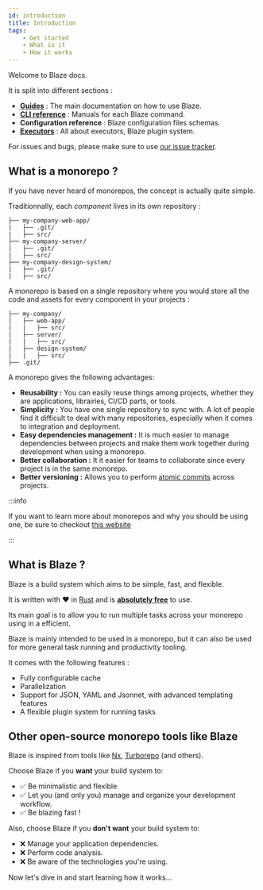 ```yaml
---
id: introduction
title: Introduction
tags:
    - Get started
    - What is it
    - How it works
---
```


Welcome to Blaze docs.

It is split into different sections :

- [**Guides**](./guides/get-started.mdx) : The main documentation on how to use Blaze.
- [**CLI reference**](./cli/blaze.mdx) : Manuals for each Blaze command.
- **Configuration reference** : Blaze configuration files schemas.
- [**Executors**](./executors/executors.mdx) : All about executors, Blaze plugin system.

For issues and bugs, please make sure to use [our issue tracker](https://github.com/Hakhenaton/main/issues).

## What is a monorepo ?

If you have never heard of monorepos, the concept is actually quite simple.

Traditionnally, each *component* lives in its own repository :

```
├── my-company-web-app/
|   ├── .git/
|   ├── src/
├── my-company-server/
|   ├── .git/
|   ├── src/
├── my-company-design-system/
|   ├── .git/
|   ├── src/
```

A monorepo is based on a single repository where you would store all the code and assets for every component in your projects :

```
├── my-company/
|   ├── web-app/
|   |   ├── src/
|   ├── server/
|   |   ├── src/
|   ├── design-system/
|   |   ├── src/
├── .git/
```

A monorepo gives the following advantages:

- **Reusability :** You can easily reuse things among projects, whether they are applications, librairies, CI/CD parts, or tools.
- **Simplicity :** You have one single repository to sync with. A lot of people find it difficult to deal with many repositories, especially when it comes to integration and deployment.
- **Easy dependencies management :** It is much easier to manage dependencies between projects and make them work together during development when using a monorepo.
- **Better collaboration :** It it easier for teams to collaborate since every project is in the same monorepo.
- **Better versioning :** Allows you to perform [atomic commits](https://en.wikipedia.org/wiki/Atomic_commit) across projects.

:::info

If you want to learn more about monorepos and why you should be using one, be sure to checkout [this website](https://monorepo.tools/)

:::

## What is Blaze ?

Blaze is a build system which aims to be simple, fast, and flexible.

It is written with ❤️ in [Rust](https://www.rust-lang.org) and is [**absolutely free**](https://github.com/Hakhenaton/main/blob/master/blaze/LICENCE) to use.

Its main goal is to allow you to run multiple tasks across your monorepo using in a efficient.

Blaze is mainly intended to be used in a monorepo, but it can also be used for more general task running and productivity tooling.

It comes with the following features :

- Fully configurable cache
- Parallelization
- Support for JSON, YAML and Jsonnet, with advanced templating features
- A flexible plugin system for running tasks

## Other open-source monorepo tools like Blaze

Blaze is inspired from tools like [Nx](https://nx.dev/), [Turborepo](https://turborepo.org) (and others).

Choose Blaze if you **want** your build system to:

- ✅ Be minimalistic and flexible.
- ✅ Let you (and only you) manage and organize your development workflow.
- ✅ Be blazing fast !

Also, choose Blaze if you **don't want** your build system to: 

- ❌ Manage your application dependencies.
- ❌ Perform code analysis.
- ❌ Be aware of the technologies you're using.

Now let's dive in and start learning how it works...